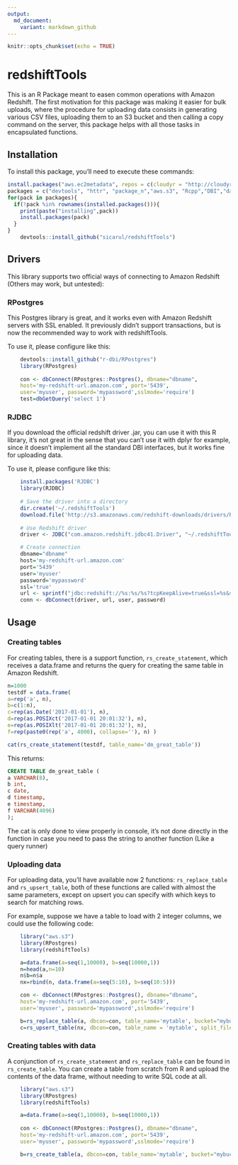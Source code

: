 ```yaml
---
output:
  md_document:
    variant: markdown_github
---
```


<!-- README.md is generated from README.Rmd. Please edit that file -->

```r
knitr::opts_chunk$set(echo = TRUE)
```

# redshiftTools

This is an R Package meant to easen common operations with Amazon Redshift. The first motivation for this package was making it easier for bulk uploads, where the procedure for uploading data consists in generating various CSV files, uploading them to an S3 bucket and then calling a copy command on the server, this package helps with all those tasks in encapsulated functions.


## Installation

To install this package, you'll need to execute these commands:

``` r
install.packages("aws.ec2metadata", repos = c(cloudyr = "http://cloudyr.github.io/drat", getOption("repos")))
packages = c("devtools", "httr", "package_n","aws.s3", "Rcpp","DBI","data.table","future","future.apply","R.utils","dplyr")
for(pack in packages){
  if(!pack %in% rownames(installed.packages())){
    print(paste("installing",pack))
    install.packages(pack)
  }
}
    devtools::install_github("sicarul/redshiftTools")
```


## Drivers

This library supports two official ways of connecting to Amazon Redshift (Others may work, but untested):

### RPostgres
This Postgres library is great, and it works even with Amazon Redshift servers with SSL enabled. It previously didn't support transactions, but is now the recommended way to work with redshiftTools.

To use it, please configure like this:

``` r 
    devtools::install_github("r-dbi/RPostgres")
    library(RPostgres)
    
    con <- dbConnect(RPostgres::Postgres(), dbname="dbname",
    host='my-redshift-url.amazon.com', port='5439',
    user='myuser', password='mypassword',sslmode='require')
    test=dbGetQuery('select 1')
```

### RJDBC
If you download the official redshift driver .jar, you can use it with this R library, it's not great in the sense that you can't use it with dplyr for example, since it doesn't implement all the standard DBI interfaces, but it works fine for uploading data.

To use it, please configure like this:

``` r 
    install.packages('RJDBC')
    library(RJDBC)
    
    # Save the driver into a directory
    dir.create('~/.redshiftTools')
    download.file('http://s3.amazonaws.com/redshift-downloads/drivers/RedshiftJDBC41-1.1.9.1009.jar','~/.redshiftTools/redshift-driver.jar')
    
    # Use Redshift driver
    driver <- JDBC("com.amazon.redshift.jdbc41.Driver", "~/.redshiftTools/redshift-driver.jar", identifier.quote="`")

    # Create connection    
    dbname="dbname"
    host='my-redshift-url.amazon.com'
    port='5439'
    user='myuser'
    password='mypassword'
    ssl='true'
    url <- sprintf("jdbc:redshift://%s:%s/%s?tcpKeepAlive=true&ssl=%s&sslfactory=com.amazon.redshift.ssl.NonValidatingFactory", host, port, dbname, ssl)
    conn <- dbConnect(driver, url, user, password)

```

## Usage

### Creating tables

For creating tables, there is a support function, `rs_create_statement`, which receives a data.frame and returns the query for creating the same table in Amazon Redshift.

``` r
n=1000
testdf = data.frame(
a=rep('a', n),
b=c(1:n),
c=rep(as.Date('2017-01-01'), n),
d=rep(as.POSIXct('2017-01-01 20:01:32'), n),
e=rep(as.POSIXlt('2017-01-01 20:01:32'), n),
f=rep(paste0(rep('a', 4000), collapse=''), n) )

cat(rs_create_statement(testdf, table_name='dm_great_table'))

```

This returns:

``` sql
CREATE TABLE dm_great_table (
a VARCHAR(8),
b int,
c date,
d timestamp,
e timestamp,
f VARCHAR(4096)
);
```

The cat is only done to view properly in console, it's not done directly in the function in case you need to pass the string to another function (Like a query runner)

### Uploading data

For uploading data, you'll have available now 2 functions: `rs_replace_table` and `rs_upsert_table`, both of these functions are called with almost the same parameters, except on upsert you can specify with which keys to search for matching rows.

For example, suppose we have a table to load with 2 integer columns, we could use the following code:

``` r
    library("aws.s3")
    library(RPostgres)
    library(redshiftTools)

    a=data.frame(a=seq(1,10000), b=seq(10000,1))
    n=head(a,n=10)
    n$b=n$a
    nx=rbind(n, data.frame(a=seq(5:10), b=seq(10:5)))

    con <- dbConnect(RPostgres::Postgres(), dbname="dbname",
    host='my-redshift-url.amazon.com', port='5439',
    user='myuser', password='mypassword',sslmode='require')

    b=rs_replace_table(a, dbcon=con, table_name='mytable', bucket="mybucket", split_files=4)
    c=rs_upsert_table(nx, dbcon=con, table_name = 'mytable', split_files=4, bucket="mybucket", keys=c('a'))

```


### Creating tables with data

A conjunction of `rs_create_statement` and `rs_replace_table` can be found in `rs_create_table`. You can create a table from scratch from R and upload the contents of the data frame, without needing to write SQL code at all.


``` r
    library("aws.s3")
    library(RPostgres)
    library(redshiftTools)

    a=data.frame(a=seq(1,10000), b=seq(10000,1))
    
    con <- dbConnect(RPostgres::Postgres(), dbname="dbname",
    host='my-redshift-url.amazon.com', port='5439',
    user='myuser', password='mypassword',sslmode='require')

    b=rs_create_table(a, dbcon=con, table_name='mytable', bucket="mybucket", split_files=4)
    

```
